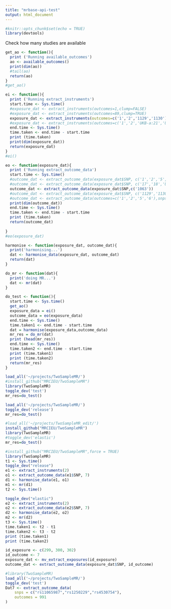 ```yaml
---
title: "mrbase-api-test"
output: html_document
---
```


```r
#knitr::opts_chunk$set(echo = TRUE)
library(devtools)
```

Check how many studies are available
```r
get_ao <- function(){
  print ('Running available_outcomes')
  ao <- available_outcomes()
  print(dim(ao))
  #tail(ao)
  return(ao)
}
#get_ao()
```

```r
ei <- function(){
  print ('Running extract_instruments')
  start.time <- Sys.time()
  #exposure_dat <- extract_instruments(outcomes=1,clump=FALSE)
  #exposure_dat <- extract_instruments(outcomes=89,clump=TRUE)
  exposure_dat <- extract_instruments(outcomes=c('1','2','1129','1130'),clump=TRUE)
  #exposure_dat <- extract_instruments(outcomes=c('1','2','UKB-a:21','UKB-a:22'),clump=TRUE)
  end.time <- Sys.time()
  time.taken <- end.time - start.time
  print (time.taken)
  print(dim(exposure_dat))
  return(exposure_dat)
}
#ei()
```

```r
eo <- function(exposure_dat){
  print ('Running extract_outcome_data')
  start.time <- Sys.time()
  #outcome_dat <- extract_outcome_data(exposure_dat$SNP, c('1','2','5','6','17','18','965','966','996','997','1090','UKB-a:96','UKB-a:1','UKB-a:2'))
  #outcome_dat <- extract_outcome_data(exposure_dat$SNP, c('17','18','UKB-a:96','UKB-a:1','UKB-a:2'))
  outcome_dat <- extract_outcome_data(exposure_dat$SNP,c('1063'))
  #outcome_dat <- extract_outcome_data(exposure_dat$SNP, c('1129','1130'))
  #outcome_dat <- extract_outcome_data(outcomes=c('1','2','5','6'),snps=c('rs2825569','rs9821657','rs1919329'),splitsize=50000)
  print(dim(outcome_dat))
  end.time <- Sys.time()
  time.taken <- end.time - start.time
  print (time.taken)
  return(outcome_dat)
  
}
#eo(exposure_dat)
```

```r
harmonise <- function(exposure_dat, outcome_dat){
  print('harmonising...')
  dat <- harmonise_data(exposure_dat, outcome_dat)
  return(dat)
}
```

```r
do_mr <- function(dat){
  print('doing MR...')
  dat <- mr(dat)
}
```

```r
do_test <- function(){
  start.time <- Sys.time()
  get_ao()
  exposure_data = ei()
  outcome_data = eo(exposure_data)
  end.time <- Sys.time()
  time.taken1 <- end.time - start.time
  dat = harmonise(exposure_data,outcome_data)
  mr_res = do_mr(dat)
  print (head(mr_res))
  end.time <- Sys.time()
  time.taken2 <- end.time - start.time
  print (time.taken1)
  print (time.taken2)
  return(mr_res)
}
```

```r
load_all('~/projects/TwoSampleMR/')
#install_github("MRCIEU/TwoSampleMR")
library(TwoSampleMR)
toggle_dev('test')
mr_res=do_test()
```

```r
load_all('~/projects/TwoSampleMR/')
toggle_dev('release')
mr_res=do_test()
```

```r
#load_all('~/projects/TwoSampleMR_edit/')
install_github("MRCIEU/TwoSampleMR")
library(TwoSampleMR)
#toggle_dev('elastic')
mr_res=do_test()
```

```r
#install_github("MRCIEU/TwoSampleMR",force = TRUE)
library(TwoSampleMR)
t1 <- Sys.time()
toggle_dev("release")
e1 <- extract_instruments(2)
o1 <- extract_outcome_data(e1$SNP, 7)
d1 <- harmonise_data(e1, o1)
m1 <- mr(d1)
t2 <- Sys.time()

toggle_dev("elastic")
e2 <- extract_instruments(2)
o2 <- extract_outcome_data(e2$SNP, 7)
d2 <- harmonise_data(e2, o2)
m2 <- mr(d2)
t3 <- Sys.time()
time.taken1 <- t2 - t1
time.taken2 <- t3 - t2
print (time.taken1)
print (time.taken2)
```

```r
id_exposure <- c(299, 300, 302)
id_outcome <- 7
exposure_dat <- mv_extract_exposures(id_exposure)
outcome_dat <- extract_outcome_data(exposure_dat$SNP, id_outcome)
```

```r
#library(TwoSampleMR) 
load_all('~/projects/TwoSampleMR/')
toggle_dev('test')
Dat7 <- extract_outcome_data(
    snps = c("rs11065987","rs1250229","rs4530754"), 
    outcomes = 991
)
```